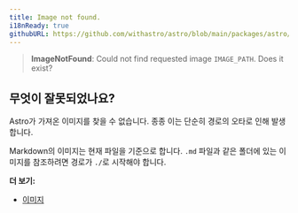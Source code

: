 ```yaml
---
title: Image not found.
i18nReady: true
githubURL: https://github.com/withastro/astro/blob/main/packages/astro/src/core/errors/errors-data.ts
---
```


> **ImageNotFound**: Could not find requested image `IMAGE_PATH`. Does it exist?

## 무엇이 잘못되었나요?

Astro가 가져온 이미지를 찾을 수 없습니다. 종종 이는 단순히 경로의 오타로 인해 발생합니다.

Markdown의 이미지는 현재 파일을 기준으로 합니다. `.md` 파일과 같은 폴더에 있는 이미지를 참조하려면 경로가 `./`로 시작해야 합니다.

**더 보기:**

-  [이미지](/ko/guides/images/)